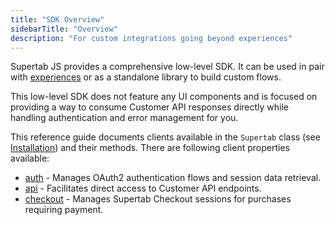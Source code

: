 ```yaml
---
title: "SDK Overview"
sidebarTitle: "Overview"
description: "For custom integrations going beyond experiences"
---
```


Supertab JS provides a comprehensive low-level SDK. It can be used in pair with [experiences](/supertab-js/experiences/starting-experiences) or as a standalone library to build custom flows.

This low-level SDK does not feature any UI components and is focused on providing a way to consume Customer API responses directly while handling authentication and error management for you.

This reference guide documents clients available in the `Supertab` class (see [Installation](/supertab-js/installation)) and their methods. There are following client properties available:

- <a href="/supertab-js/reference/auth">auth</a> - Manages OAuth2 authentication
  flows and session data retrieval.
- <a href="/supertab-js/reference/api">api</a> - Facilitates direct access to Customer
  API endpoints.
- <a href="/supertab-js/reference/checkout">checkout</a> - Manages Supertab
  Checkout sessions for purchases requiring payment.
